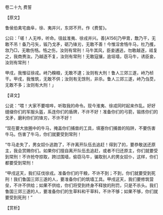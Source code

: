 

卷二十九 费誓

【原文】

鲁侯伯禽宅曲阜，徐、夷并兴，东郊不开。作《费誓》。

公曰：「嗟！人无哗，听命。徂兹淮夷、徐戎并兴。善[A156]乃甲胄，敿乃干，无敢不吊！备乃弓矢，锻乃戈矛，砺乃锋刃，无敢不善！今惟淫舍牿牛马，杜乃擭，敜乃□，无敢伤牿。牿之伤，汝则有常刑！马牛其风，臣妾逋逃，勿敢越逐，祗复之，我商赉汝。乃越逐不复，汝则有常刑！无敢寇攘，逾垣墙，窃马牛，诱臣妾，汝则有常刑！

甲戌，我惟征徐戎。峙乃糗粮，无敢不逮；汝则有大刑！鲁人三郊三遂，峙乃桢干。甲戌，我惟筑，无敢不供；汝则有无馀刑，非杀。鲁人三郊三遂，峙乃刍茭，无敢不多；汝则有大刑！」

【译文】

公说：“喂！大家不要喧哗，听取我的命令。现今淮夷、徐戎同时起来作乱。好好缝缀你们的军服头盔，系连你们的盾牌，不许不好！准备你们的弓箭，锻炼你们的戈矛，磨利你们的锋刃，不许不好！

“现在要大放圈中的牛马，掩盖你们捕兽的工具，填塞你们捕兽的陷阱，不要伤害牛马。伤害了牛马，你们就要受到常刑！

“牛马走失了，男女奴仆逃跑了，不许离开队伍去追赶！得到了的，要恭敬送还原主，我会赏赐你们。如果你们擅自离开队伍去追赶，或者不归还原主，你们就要受到常刑！不许抢夺掠取，跨过围墙，偷窃马牛，骗取别人的男女奴仆，这样，你们都要受到常刑！

“甲戌这天，我们征伐徐戎。准备你们的干粮，不许不到；不到，你们就要受到死刑！我们鲁国三郊三遂的人，要准备你们的筑墙工具。甲戌这天，我们要修筑营垒，不许不供给；如果不供给，你们将受到终身不释放的刑罚，只是不杀头。我们鲁国三郊三遂的人，要准备你们的生草料和干草料，不许不够；如果不够，你们就要受到死刑！”

【赏析】

